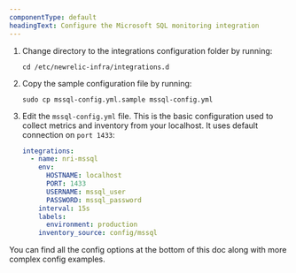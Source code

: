 ```yaml
---
componentType: default
headingText: Configure the Microsoft SQL monitoring integration
---
```


1. Change directory to the integrations configuration folder by running:

   ```shell
   cd /etc/newrelic-infra/integrations.d
   ```

2. Copy the sample configuration file by running:

   ```shell
   sudo cp mssql-config.yml.sample mssql-config.yml
   ```

3. Edit the `mssql-config.yml` file. This is the basic configuration used to collect metrics and inventory from your localhost. It uses default connection on `port 1433`:

   ```yml
   integrations:
     - name: nri-mssql
       env:
         HOSTNAME: localhost
         PORT: 1433
         USERNAME: mssql_user
         PASSWORD: mssql_password
       interval: 15s
       labels:
         environment: production
       inventory_source: config/mssql
   ```

You can find all the config options at the bottom of this doc along with more complex config examples.
